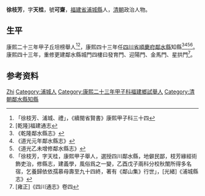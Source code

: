 {{明清人物信息框
| 姓名 = 徐枝芳
| 原名 = 
| 圖片名稱=  
| 圖片大小 = 220px
| 圖片說明 =  
| 最高職務 = [[四川省|四川省]][[鄰水縣|鄰水縣]][[知縣|知縣]]
| 國家 = 大清
| 爵位 =
| 籍貫 = [[福建省|福建省]][[浦城縣|浦城縣]]
| 族裔 =  
| 旗籍 =  
| 字號 =  
| 諡號 = 
| 出生日期 = 
| 出生地點 =
| 逝世日期 =  
| 逝世地點 = 
| 墓葬 = 
| 配偶 =  
| 親屬 =   
| 出身 = 
* 康熙二十三年甲子科舉人出身
| 經歷 = 
| 著作 = 
* 《[[s:康熙鄰水縣志|康熙鄰水縣志]]》
* 《鄰山集》
* 貫鈺先生像贊<ref>「貫鈺先生像贊：厚以宅衷，和以處衆，直以立言，惠以仁共，月旦公評，鄉邦推重，君子是稱，善人是頌，天桂徐枝芳拜題」，《渤海吳氏家譜》</ref>
* 博一承漢公像圖賛<ref>「博一承漢公像圖賛曰：矍鑠是翁，齒德兼隆，行昭日月，壽比華嵩，碩望聞著，懿行昭融，持身醇謹，與物和冲，竇桂冉匕，謝蘭葱匕，有穀貽孫，保艾無窮，鄉進士任鄰水縣知縣眷小弟徐枝芳拜撰」，《福建浦城劉氏族譜》</ref>
* 廣三兆元公配管氏孺人六秩壽序<ref>「峕康熙二十六年歲次丁卯五月榖旦鄉進士婣眷曉生徐枝芳頓首拜撰，纂修宗譜姪孫朝綸敬敬錄」，《福建浦城劉氏族譜》</ref>
*
}}
'''徐枝芳'''{{BD|？年||？年||}}，字'''天桂'''，號'''可齋'''，[[福建省|福建省]][[浦城縣|浦城縣]]人，[[清朝|清朝]]政治人物。

== 生平 ==
康熙二十三年甲子丘坦榜舉人<ref>「徐枝芳、浦城、禮」，《續閩省賢書》康熙甲子科三十四</ref><ref>[乾隆]福建通志</ref>，康熙四十三年任[[四川省|四川省]][[順慶府|順慶府]][[鄰水縣|鄰水縣]]知縣<ref>《乾隆鄰水縣志》</ref><ref>《道光元年鄰水縣志》</ref><ref>《道光乙未增修鄰水縣志》</ref><ref>「徐枝芳，字天桂，康熙甲子舉人，選授四川鄰水縣，地僻民鄙，枝芳緣經術飾吏治，修縣志，建義學，風俗爲之一變，乙酉戊子兩科分校秋闈所得多名宿，乞養歸依依孺慕母壽至九十四終，著有《鄰山集》行世」，[光緒]《浦城縣志》</ref>。康熙四十三年，重修更建鄰水縣城門四樓曰發育門、迎陽門、金馬門、星拱門<ref>[雍正]《四川通志》卷四</ref>。

== 参考资料 ==
{{reflist}}

{{清朝人物小作品}}
{{鄰水縣知縣}}

{{Authority control}}
{{DEFAULTSORT:Xu徐}}
[[Category:徐姓|Zhi]]
[[Category:浦城人|Category:浦城人]]
[[Category:康熙二十三年甲子科福建鄉試舉人|Category:康熙二十三年甲子科福建鄉試舉人]]
[[Category:清朝鄰水縣知縣|Category:清朝鄰水縣知縣]]